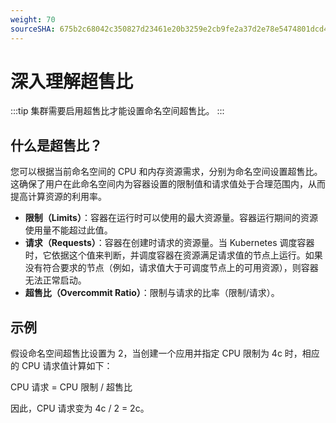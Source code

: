 ```yaml
---
weight: 70
sourceSHA: 675b2c68042c350827d23461e20b3259e2cb9fe2a37d2e78e5474801dcd4926c
---
```


# 深入理解超售比

:::tip
集群需要启用超售比才能设置命名空间超售比。
:::

## 什么是超售比？

您可以根据当前命名空间的 CPU 和内存资源需求，分别为命名空间设置超售比。这确保了用户在此命名空间内为容器设置的限制值和请求值处于合理范围内，从而提高计算资源的利用率。

- **限制（Limits）**：容器在运行时可以使用的最大资源量。容器运行期间的资源使用量不能超过此值。
- **请求（Requests）**：容器在创建时请求的资源量。当 Kubernetes 调度容器时，它依据这个值来判断，并调度容器在资源满足请求值的节点上运行。如果没有符合要求的节点（例如，请求值大于可调度节点上的可用资源），则容器无法正常启动。
- **超售比（Overcommit Ratio）**：限制与请求的比率（限制/请求）。

## 示例

假设命名空间超售比设置为 2，当创建一个应用并指定 CPU 限制为 4c 时，相应的 CPU 请求值计算如下：

CPU 请求 = CPU 限制 / 超售比

因此，CPU 请求变为 4c / 2 = 2c。
